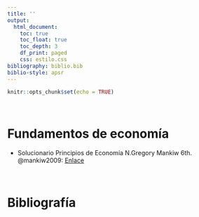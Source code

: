 ```yaml
---
title: ''
output:
  html_document:
    toc: true
    toc_float: true
    toc_depth: 3
    df_print: paged
    css: estilo.css
bibliography: biblio.bib
biblio-style: apsr
---
```


```r
knitr::opts_chunk$set(echo = TRUE)
```

<br>

# **Fundamentos de economía**

- Solucionario Principios de Economía N.Gregory Mankiw 6th. @mankiw2009: <a href="https://www.slader.com/textbook/9780538453059-principles-of-economics-sixth-edition/" target="_blank">Enlace</a>

<br>

# **Bibliografía**